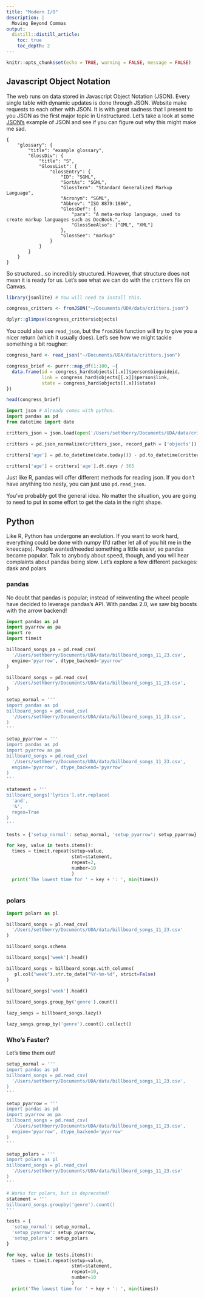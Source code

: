 ```yaml
---
title: "Modern I/O"
description: |
  Moving Beyond Commas
output:
  distill::distill_article:
    toc: true
    toc_depth: 2
---
```


```r
knitr::opts_chunk$set(echo = TRUE, warning = FALSE, message = FALSE)
```

## Javascript Object Notation

The web runs on data stored in Javascript Object Notation (JSON). Every single table with dynamic updates is done through JSON. Website make requests to each other with JSON. It is with great sadness that I present to you JSON as the first major topic in Unstructured. Let's take a look at some <a href="https://www.json.org/json-en.html">JSON's</a> example of JSON and see if you can figure out why this might make me sad.

```
{
    "glossary": {
        "title": "example glossary",
		"GlossDiv": {
            "title": "S",
			"GlossList": {
                "GlossEntry": {
                    "ID": "SGML",
					"SortAs": "SGML",
					"GlossTerm": "Standard Generalized Markup Language",
					"Acronym": "SGML",
					"Abbrev": "ISO 8879:1986",
					"GlossDef": {
                        "para": "A meta-markup language, used to create markup languages such as DocBook.",
						"GlossSeeAlso": ["GML", "XML"]
                    },
					"GlossSee": "markup"
                }
            }
        }
    }
}
```

So structured...so incredibly structured. However, that structure does not mean it is ready for us. Let's see what we can do with the `critters` file on Canvas.

```r
library(jsonlite) # You will need to install this.

congress_critters <- fromJSON("~/Documents/UDA/data/critters.json")

dplyr::glimpse(congress_critters$objects)
```

You could also use `read_json`, but the `fromJSON` function will try to give you a nicer return (which it usually does). Let's see how we might tackle something a bit rougher:

```r
congress_hard <- read_json("~/Documents/UDA/data/critters.json")
```


```r
congress_brief <- purrr::map_df(1:100, ~{
  data.frame(id = congress_hard$objects[[.x]]$person$bioguideid, 
             link = congress_hard$objects[[.x]]$person$link, 
             state = congress_hard$objects[[.x]]$state)
})

head(congress_brief)
```


```python
import json # Already comes with python.
import pandas as pd
from datetime import date

critters_json = json.load(open('/Users/sethberry/Documents/UDA/data/critters.json'))

critters = pd.json_normalize(critters_json, record_path = ['objects'])

critters['age'] = pd.to_datetime(date.today()) - pd.to_datetime(critters['person.birthday'])

critters['age'] = critters['age'].dt.days / 365
```

Just like R, pandas will offer different methods for reading json. If you don't have anything too nesty, you can just use `pd.read_json`. 

You've probably got the general idea. No matter the situation, you are going to need to put in some effort to get the data in the right shape.

## Python

Like R, Python has undergone an evolution. If you want to work hard, everything could be done with numpy (I'd rather let all of you hit me in the kneecaps). People wanted/needed something a little easier, so pandas became popular. Talk to anybody about speed, though, and you will hear complaints about pandas being slow. Let's explore a few different packages: dask and polars

### pandas

No doubt that pandas is popular; instead of reinventing the wheel people have decided to leverage pandas's API. With pandas 2.0, we saw big boosts with the arrow backend!

```python
import pandas as pd
import pyarrow as pa
import re
import timeit

billboard_songs_pa = pd.read_csv(
  '/Users/sethberry/Documents/UDA/data/billboard_songs_11_23.csv', 
  engine='pyarrow', dtype_backend='pyarrow'
)

billboard_songs = pd.read_csv(
  '/Users/sethberry/Documents/UDA/data/billboard_songs_11_23.csv', 
)

setup_normal = '''
import pandas as pd
billboard_songs = pd.read_csv(
  '/Users/sethberry/Documents/UDA/data/billboard_songs_11_23.csv', 
)
'''

setup_pyarrow = '''
import pandas as pd
import pyarrow as pa
billboard_songs = pd.read_csv(
  '/Users/sethberry/Documents/UDA/data/billboard_songs_11_23.csv', 
  engine='pyarrow', dtype_backend='pyarrow'
)
'''

statement = '''
billboard_songs['lyrics'].str.replace(
  'and',
  '&', 
  regex=True
)
'''

tests = {'setup_normal': setup_normal, 'setup_pyarrow': setup_pyarrow}

for key, value in tests.items():
  times = timeit.repeat(setup=value, 
                        stmt=statement,
                        repeat=2,
                        number=10
                        )
  print('The lowest time for ' + key + ': ', min(times))
  
```

### polars

```python
import polars as pl

billboard_songs = pl.read_csv(
  '/Users/sethberry/Documents/UDA/data/billboard_songs_11_23.csv'
)

billboard_songs.schema

billboard_songs['week'].head()

billboard_songs = billboard_songs.with_columns(
   pl.col("week").str.to_date("%Y-%m-%d", strict=False)
)
  
billboard_songs['week'].head()  

billboard_songs.group_by('genre').count()

lazy_songs = billboard_songs.lazy()

lazy_songs.group_by('genre').count().collect()
```


### Who's Faster?

Let's time them out!

```python
setup_normal = '''
import pandas as pd
billboard_songs = pd.read_csv(
  '/Users/sethberry/Documents/UDA/data/billboard_songs_11_23.csv', 
)
'''

setup_pyarrow = '''
import pandas as pd
import pyarrow as pa
billboard_songs = pd.read_csv(
  '/Users/sethberry/Documents/UDA/data/billboard_songs_11_23.csv', 
  engine='pyarrow', dtype_backend='pyarrow'
)
'''

setup_polars = '''
import polars as pl
billboard_songs = pl.read_csv(
  '/Users/sethberry/Documents/UDA/data/billboard_songs_11_23.csv'
)
'''

# Works for polars, but is deprecated!
statement = '''
billboard_songs.groupby('genre').count()
'''

tests = {
  'setup_normal': setup_normal, 
  'setup_pyarrow': setup_pyarrow, 
  'setup_polars': setup_polars
}

for key, value in tests.items():
  times = timeit.repeat(setup=value, 
                        stmt=statement,
                        repeat=10,
                        number=10
                        )
  print('The lowest time for ' + key + ': ', min(times))

```
